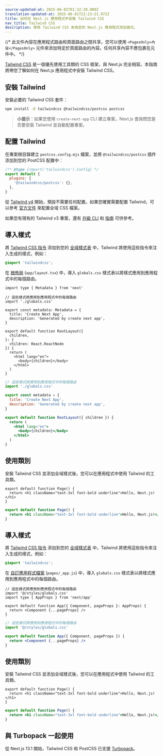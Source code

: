 ```yaml
---
source-updated-at: 2025-06-01T01:32:20.000Z
translation-updated-at: 2025-06-01T22:23:21.972Z
title: 如何在 Next.js 應用程式中安裝 Tailwind CSS
nav_title: Tailwind CSS
description: 使用 Tailwind CSS 來為您的 Next.js 應用程式添加樣式。
---
```


{/* 此文件內容在應用程式路由和頁面路由之間共享。您可以使用 `<PagesOnly>內容</PagesOnly>` 元件來添加特定於頁面路由的內容。任何共享內容不應包裹在元件中。 */}

[Tailwind CSS](https://tailwindcss.com/) 是一個優先使用工具類的 CSS 框架，與 Next.js 完全相容。本指南將帶您了解如何在 Next.js 應用程式中安裝 Tailwind CSS。

## 安裝 Tailwind

安裝必要的 Tailwind CSS 套件：

```bash filename="終端機"
npm install -D tailwindcss @tailwindcss/postcss postcss
```

> **小提示**：如果您使用 `create-next-app` CLI 建立專案，Next.js 會詢問您是否要安裝 Tailwind 並自動配置專案。

## 配置 Tailwind

在專案根目錄建立 `postcss.config.mjs` 檔案，並將 `@tailwindcss/postcss` 插件添加到您的 PostCSS 配置中：

```js filename="postcss.config.mjs" highlight={4}
/** @type {import('tailwindcss').Config} */
export default {
  plugins: {
    '@tailwindcss/postcss': {},
  },
}
```

從 [Tailwind v4](https://tailwindcss.com/blog/tailwindcss-v4) 開始，預設不需要任何配置。如果您確實需要配置 Tailwind，可以參考 [官方文件](https://tailwindcss.com/blog/tailwindcss-v4#css-first-configuration) 來配置全域 CSS 檔案。

如果您有現有的 Tailwind v3 專案，還有 [升級 CLI](https://tailwindcss.com/docs/upgrade-guide) 和 [指南](https://tailwindcss.com/docs/upgrade-guide) 可供參考。

<AppOnly>

## 導入樣式

將 [Tailwind CSS 指令](https://tailwindcss.com/docs/functions-and-directives#directives) 添加到您的 [全域樣式表](/docs/app/getting-started/css#global-css) 中，Tailwind 將使用這些指令來注入生成的樣式，例如：

```css filename="app/globals.css"
@import 'tailwindcss';
```

在 [根佈局](/docs/app/api-reference/file-conventions/layout#root-layout) (`app/layout.tsx`) 中，導入 `globals.css` 樣式表以將樣式應用到應用程式中的每個路由。

```tsx filename="app/layout.tsx" switcher
import type { Metadata } from 'next'

// 這些樣式將應用到應用程式中的每個路由
import './globals.css'

export const metadata: Metadata = {
  title: 'Create Next App',
  description: 'Generated by create next app',
}

export default function RootLayout({
  children,
}: {
  children: React.ReactNode
}) {
  return (
    <html lang="en">
      <body>{children}</body>
    </html>
  )
}
```

```jsx filename="app/layout.js" switcher
// 這些樣式將應用到應用程式中的每個路由
import './globals.css'

export const metadata = {
  title: 'Create Next App',
  description: 'Generated by create next app',
}

export default function RootLayout({ children }) {
  return (
    <html lang="en">
      <body>{children}</body>
    </html>
  )
}
```

## 使用類別

安裝 Tailwind CSS 並添加全域樣式後，您可以在應用程式中使用 Tailwind 的工具類。

```tsx filename="app/page.tsx" switcher
export default function Page() {
  return <h1 className="text-3xl font-bold underline">Hello, Next.js!</h1>
}
```

```jsx filename="app/page.js" switcher
export default function Page() {
  return <h1 className="text-3xl font-bold underline">Hello, Next.js!</h1>
}
```

</AppOnly>

<PagesOnly>

## 導入樣式

將 [Tailwind CSS 指令](https://tailwindcss.com/docs/functions-and-directives#directives) 添加到您的 [全域樣式表](/docs/app/getting-started/css#global-css) 中，Tailwind 將使用這些指令來注入生成的樣式，例如：

```css filename="styles/globals.css"
@import 'tailwindcss';
```

在 [自訂應用程式檔案](/docs/pages/building-your-application/routing/custom-app) (`pages/_app.js`) 中，導入 `globals.css` 樣式表以將樣式應用到應用程式中的每個路由。

```tsx filename="pages/_app.tsx" switcher
// 這些樣式將應用到應用程式中的每個路由
import '@/styles/globals.css'
import type { AppProps } from 'next/app'

export default function App({ Component, pageProps }: AppProps) {
  return <Component {...pageProps} />
}
```

```jsx filename="pages/_app.js" switcher
// 這些樣式將應用到應用程式中的每個路由
import '@/styles/globals.css'

export default function App({ Component, pageProps }) {
  return <Component {...pageProps} />
}
```

## 使用類別

安裝 Tailwind CSS 並添加全域樣式後，您可以在應用程式中使用 Tailwind 的工具類。

```tsx filename="pages/index.tsx" switcher
export default function Page() {
  return <h1 className="text-3xl font-bold underline">Hello, Next.js!</h1>
}
```

```jsx filename="pages/index.js" switcher
export default function Page() {
  return <h1 className="text-3xl font-bold underline">Hello, Next.js!</h1>
}
```

</PagesOnly>

## 與 Turbopack 一起使用

從 Next.js 13.1 開始，Tailwind CSS 和 PostCSS 已支援 [Turbopack](https://turbo.build/pack/docs/features/css#tailwind-css)。